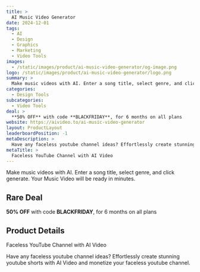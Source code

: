 ```yaml
---
title: >
  AI Music Video Generator
date: 2024-12-01
tags:
  - AI
  - Design
  - Graphics
  - Marketing
  - Video Tools
images:
  - /static/images/product/ai-music-video-generator/og-image.png
logo: /static/images/product/ai-music-video-generator/logo.png
summary: >
  Make music videos with AI. Enter a song title, select genre, and click generate. Your Music Video will be ready in minutes.
categories:
  - Design Tools
subcategories:
  - Video Tools
deal: >
  **50% OFF** with code **BLACKFRIDAY**, for 6 months on all plans
website: https://aivideo.to/ai-music-video-generator
layout: ProductLayout
leaderboardPosition: -1
metaDescription: >
  Have any faceless youtube channel ideas? Effortlessly create stunning youtube shorts with AI Video and monetize your faceless youtube channel.
metaTitle: >
  Faceless YouTube Channel with AI Video
---
```

Make music videos with AI. Enter a song title, select genre, and click generate. Your Music Video will be ready in minutes.

## Rare Deal

**50% OFF** with code **BLACKFRIDAY**, for 6 months on all plans

## Product Details

Faceless YouTube Channel with AI Video

Have any faceless youtube channel ideas? Effortlessly create stunning youtube shorts with AI Video and monetize your faceless youtube channel.
